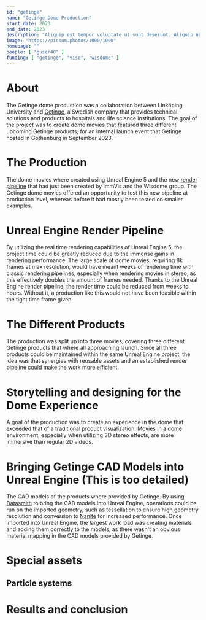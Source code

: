 ```yaml
---
id: "getinge"
name: "Getinge Dome Production"
start_date: 2023
end_date: 2023
description: "Aliquip est tempor voluptate ut sunt deserunt. Aliquip nostrud fugiat ipsum aliquip nulla exercitation ea qui laborum. Commodo cupidatat nostrud tempor veniam."
image: "https://picsum.photos/1000/1000"
homepage: ""
people: [ "guser40" ]
funding: [ "getinge", "visc", "wisdome" ]
---
```


# About
The Getinge dome production was a collaboration between Linköping University and
[Getinge](getinge.com), a Swedish company that provides technical solutions and
products to hospitals and life science institutions.
The goal of the project was to create dome movies that featured three different upcoming
Getinge products, for an internal launch event that Getinge hosted in Gothenburg in
September 2023.

# The Production
The dome movies where created using Unreal Engine 5 and the new [render pipeline](/projects/unreal_engine_fisheye_rendering) that
had just been created by ImmVis and the Wisdome group. The Getinge dome movies
offered an opportunity to test this new pipeline at production level, whereas before
it had mostly been tested on smaller examples.

# Unreal Engine Render Pipeline
By utilizing the real time rendering capabilities of Unreal Engine 5, the project time
could be greatly reduced due to the immense gains in rendering performance.
The large scale of dome movies, requiring 8k frames at max resolution, would have meant
weeks of rendering time with classic rendering pipelines, especially when rendering movies in
stereo, as this effectively doubles the amount of frames needed. Thanks to the
Unreal Engine render pipeline, the render time could be reduced from weeks to hours.
Without it, a production like this would not have been feasible within the tight time frame given.

# The Different Products
The production was split up into three movies, covering three different Getinge products
that where all approaching launch.
Since all three products could be maintained within the same Unreal Engine project,
the idea was that synergies with reusable assets and an established render pipeline
could make the work more efficient.

# Storytelling and designing for the Dome Experience
A goal of the production was to create an experience in the dome that exceeded that
of a traditional product visualization. Movies in a dome environment, especially when utilizing
3D stereo effects, are more immersive than regular 2D videos. 

# Bringing Getinge CAD Models into Unreal Engine (This is too detailed)
The CAD models of the products where provided by Getinge. By using [Datasmith](https://www.unrealengine.com/en-US/datasmith) to bring the CAD models into Unreal Engine, operations could be run on the imported
geometry, such as tessellation to ensure high geometry resolution and conversion
to [Nanite](https://docs.unrealengine.com/5.0/en-US/nanite-virtualized-geometry-in-unreal-engine/) for increased performance. Once imported into Unreal Engine, the largest work load was creating materials
and adding them correctly to the models, as there wasn't an obvious material mapping
in the CAD models provided by Getinge.

# Special assets
## Particle systems

# Results and conclusion
